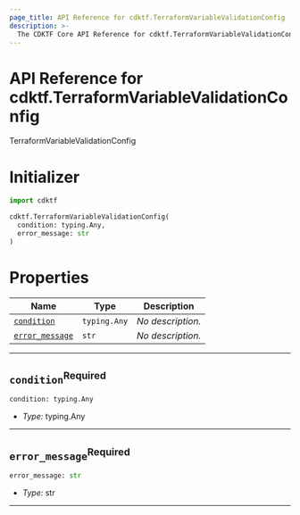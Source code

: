 ```yaml
---
page_title: API Reference for cdktf.TerraformVariableValidationConfig
description: >-
  The CDKTF Core API Reference for cdktf.TerraformVariableValidationConfig.
---
```


<!-- This file is generated through yarn generate-docs -->

# API Reference for cdktf.TerraformVariableValidationConfig

   TerraformVariableValidationConfig <a name="TerraformVariableValidationConfig" id="cdktf.TerraformVariableValidationConfig"></a>
  
  # Initializer <a name="Initializer" id="cdktf.TerraformVariableValidationConfig.Initializer"></a>
  
  ```python
  import cdktf
  
  cdktf.TerraformVariableValidationConfig(
    condition: typing.Any,
    error_message: str
  )
  ```
  
  # Properties <a name="Properties" id="Properties"></a>
  
  | **Name** | **Type** | **Description** |
  | --- | --- | --- |
  | <code><a href="#cdktf.TerraformVariableValidationConfig.property.condition">condition</a></code> | <code>typing.Any</code> | *No description.* |
  | <code><a href="#cdktf.TerraformVariableValidationConfig.property.errorMessage">error_message</a></code> | <code>str</code> | *No description.* |
  
  ---
  
  ## `condition`<sup>Required</sup> <a name="condition" id="cdktf.TerraformVariableValidationConfig.property.condition"></a>
  
  ```python
  condition: typing.Any
  ```
  
  - *Type:* typing.Any
  
  ---
  
  ## `error_message`<sup>Required</sup> <a name="error_message" id="cdktf.TerraformVariableValidationConfig.property.errorMessage"></a>
  
  ```python
  error_message: str
  ```
  
  - *Type:* str
  
  ---
  
